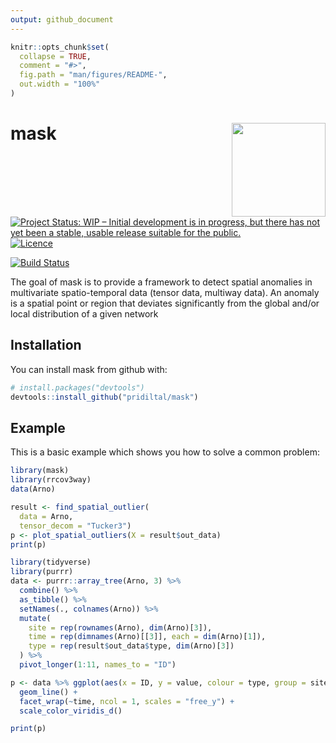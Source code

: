 ```yaml
---
output: github_document
---
```


<!-- README.md is generated from README.Rmd. Please edit that file -->

```r
knitr::opts_chunk$set(
  collapse = TRUE,
  comment = "#>",
  fig.path = "man/figures/README-",
  out.width = "100%"
)
```

# mask <img src="man/figures/logo.png" align="right" height="150" />

<!-- badges: start -->
[![Project Status: WIP – Initial development is in progress, but there has not yet been a stable, usable release suitable for the public.](https://www.repostatus.org/badges/latest/wip.svg)](https://www.repostatus.org/#wip)
[![Licence](https://img.shields.io/badge/licence-GPL--2-blue.svg)](https://www.gnu.org/licenses/old-licenses/gpl-2.0.html)

[![Build Status](https://travis-ci.com/pridiltal/mask.svg?branch=master)](https://travis-ci.org/pridiltal/mask)
<!-- badges: end -->

The goal of mask is to provide a framework to detect spatial anomalies in multivariate spatio-temporal data (tensor data, multiway data). An anomaly is a spatial point or region that deviates significantly from the global and/or local distribution of a given network

## Installation

You can install mask from github with:

```r
# install.packages("devtools")
devtools::install_github("pridiltal/mask")
```


## Example

This is a basic example which shows you how to solve a common problem:

```r
library(mask)
library(rrcov3way)
data(Arno)

result <- find_spatial_outlier(
  data = Arno,
  tensor_decom = "Tucker3")
p <- plot_spatial_outliers(X = result$out_data)
print(p)
```

```r
library(tidyverse)
library(purrr)
data <- purrr::array_tree(Arno, 3) %>%
  combine() %>%
  as_tibble() %>%
  setNames(., colnames(Arno)) %>%
  mutate(
    site = rep(rownames(Arno), dim(Arno)[3]),
    time = rep(dimnames(Arno)[[3]], each = dim(Arno)[1]),
    type = rep(result$out_data$type, dim(Arno)[3])
  ) %>%
  pivot_longer(1:11, names_to = "ID")

p <- data %>% ggplot(aes(x = ID, y = value, colour = type, group = site)) +
  geom_line() +
  facet_wrap(~time, ncol = 1, scales = "free_y") +
  scale_color_viridis_d()

print(p)

```
